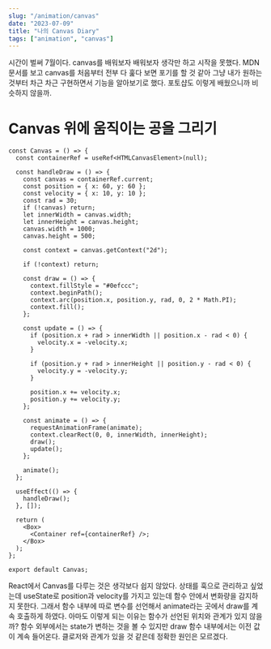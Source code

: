 ```yaml
---
slug: "/animation/canvas"
date: "2023-07-09"
title: "나의 Canvas Diary"
tags: ["animation", "canvas"]
---
```


시간이 벌써 7월이다. canvas를 배워보자 배워보자 생각만 하고 시작을 못했다.
MDN 문서를 보고 canvas를 처음부터 전부 다 훑다 보면 포기를 할 것 같아 그냥 내가 원하는 것부터 차근 차근 구현하면서
기능을 알아보기로 했다. 포토샵도 이렇게 배웠으니까 비슷하지 않을까.

# Canvas 위에 움직이는 공을 그리기

<Canvas />

```Canvas.tsx
const Canvas = () => {
  const containerRef = useRef<HTMLCanvasElement>(null);

  const handleDraw = () => {
    const canvas = containerRef.current;
    const position = { x: 60, y: 60 };
    const velocity = { x: 10, y: 10 };
    const rad = 30;
    if (!canvas) return;
    let innerWidth = canvas.width;
    let innerHeight = canvas.height;
    canvas.width = 1000;
    canvas.height = 500;

    const context = canvas.getContext("2d");

    if (!context) return;

    const draw = () => {
      context.fillStyle = "#0efccc";
      context.beginPath();
      context.arc(position.x, position.y, rad, 0, 2 * Math.PI);
      context.fill();
    };

    const update = () => {
      if (position.x + rad > innerWidth || position.x - rad < 0) {
        velocity.x = -velocity.x;
      }

      if (position.y + rad > innerHeight || position.y - rad < 0) {
        velocity.y = -velocity.y;
      }

      position.x += velocity.x;
      position.y += velocity.y;
    };

    const animate = () => {
      requestAnimationFrame(animate);
      context.clearRect(0, 0, innerWidth, innerHeight);
      draw();
      update();
    };

    animate();
  };

  useEffect(() => {
    handleDraw();
  }, []);

  return (
    <Box>
      <Container ref={containerRef} />;
    </Box>
  );
};

export default Canvas;

```

React에서 Canvas를 다루는 것은 생각보다 쉽지 않았다. 상태를 훅으로 관리하고 싶었는데
useState로 position과 velocity를 가지고 있는데 함수 안에서 변화량을 감지하지 못한다.
그래서 함수 내부에 따로 변수를 선언해서 animate라는 곳에서 draw를 계속 호출하게 하였다.
아마도 이렇게 되는 이유는 함수가 선언된 위치와 관계가 있지 않을까? 함수 외부에서는 state가 변하는 것을 볼 수 있지만 draw 함수 내부에서는 이전 값이 계속 들어온다.
클로저와 관계가 있을 것 같은데 정확한 원인은 모르겠다.
